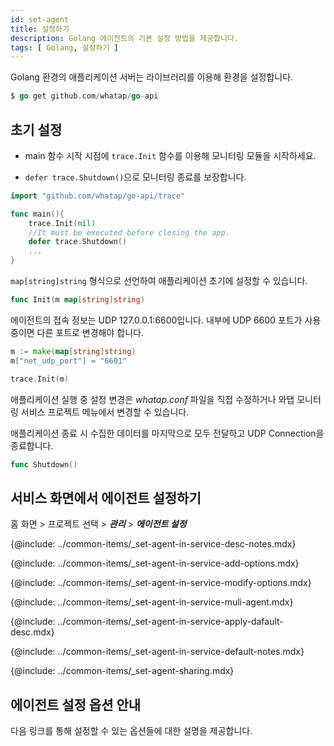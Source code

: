 ```yaml
---
id: set-agent
title: 설정하기
description: Golang 에이전트의 기본 설정 방법을 제공합니다.
tags: [ Golang, 설정하기 ]
---
```


Golang 환경의 애플리케이션 서버는 라이브러리를 이용해 환경을 설정합니다.

```go title='라이브러리 다운로드'
$ go get github.com/whatap/go-api
```

## 초기 설정

* main 함수 시작 시점에 `trace.Init` 함수를 이용해 모니터링 모듈을 시작하세요.

* `defer trace.Shutdown()`으로 모니터링 종료를 보장합니다.

```go title='GO'
import "github.com/whatap/go-api/trace"

func main(){
    trace.Init(nil)
    //It must be executed before closing the app.
    defer trace.Shutdown()
	...
}
```

`map[string]string` 형식으로 선언하여 애플리케이션 초기에 설정할 수 있습니다.

```go title='GO'
func Init(m map[string]string)
```

에이전트의 접속 정보는 UDP 127.0.0.1:6600입니다. 내부에 UDP 6600 포트가 사용 중이면 다른 포트로 변경해야 합니다.

```go title='GO'
m := make(map[string]string)
m["net_udp_port"] = "6601"

trace.Init(m)
```

애플리케이션 실행 중 설정 변경은 *whatap.conf* 파일을 직접 수정하거나 와탭 모니터링 서비스 프로젝트 메뉴에서 변경할 수 있습니다.

애플리케이션 종료 시 수집한 데이터를 마지막으로 모두 전달하고 UDP Connection을 종료합니다.

```go title='GO'
func Shutdown()
```


<!--서비스 화면에서 에이전트 설정하기 start-->
## 서비스 화면에서 에이전트 설정하기

홈 화면 > 프로젝트 선택 > ***관리*** > ***에이전트 설정***


<Desc name='whatap.conf'/>

<!--Notes-->
{@include: ../common-items/_set-agent-in-service-desc-notes.mdx}

<!--옵션추가하기-->
{@include: ../common-items/_set-agent-in-service-add-options.mdx} 

<!--옵션 수정 또는 삭제 -->
{@include: ../common-items/_set-agent-in-service-modify-options.mdx} 

<!-- 여러에이전트 동시 적용 -->
{@include: ../common-items/_set-agent-in-service-muli-agent.mdx}

<!-- 에이전트 기본값 적용 -->
{@include: ../common-items/_set-agent-in-service-apply-dafault-desc.mdx}


<DefaultItems name='whatap.conf'/>

<!--Notes-->
{@include: ../common-items/_set-agent-in-service-default-notes.mdx}

<!--설정 공유하기-->
{@include: ../common-items/_set-agent-sharing.mdx}  

<!--서비스 화면에서 에이전트 설정하기 end-->


## 에이전트 설정 옵션 안내

다음 링크를 통해 설정할 수 있는 옵션들에 대한 설명을 제공합니다.


<DocCardList/>